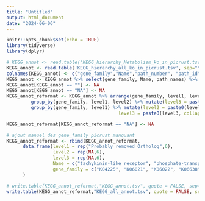 ```yaml
---
title: "Untitled"
output: html_document
date: "2024-06-06"
---
```


```r
knitr::opts_chunk$set(echo = TRUE)
library(tidyverse)
library(dplyr)
```

```r
# KEGG_annot <- read.table('KEGG_hierarchy_Metabolism_ko_in_picrust.tsv', sep="\t", header = FALSE, quote = "")
KEGG_annot <- read.table('KEGG_hierarchy_all_ko_in_picrust.tsv', sep="\t", header = FALSE, quote = "")
colnames(KEGG_annot) <- c("gene_family","Name","path_number", "path_id","path_names")
KEGG_annot <- KEGG_annot %>% select(gene_family, Name, path_names) %>%  separate_rows(path_names, sep=' & ') %>% separate(path_names, c("level1", "level2","level3"), sep = ";") 
KEGG_annot[KEGG_annot == ""] <- NA
KEGG_annot[KEGG_annot == "NA"] <- NA
KEGG_annot_reformat <- KEGG_annot %>% arrange(gene_family, level1, level2, level3) %>%
         group_by(gene_family, level1, level2) %>% mutate(level3 = paste0(level3, collapse = "; ")) %>% unique() %>%
         group_by(gene_family, level1) %>% mutate(level2 = paste0(level2, collapse = "; "),
                                         level3 = paste0(level3, collapse = "; ")) %>% unique() %>% dplyr::select(level1, level2, level3, Name, gene_family)

KEGG_annot_reformat[KEGG_annot_reformat == "NA"] <- NA

# ajout manuel des gene_family picrust manquant
KEGG_annot_reformat <- rbind(KEGG_annot_reformat, 
      data.frame(level1 = rep("Probably removed Ortholog",6),
                 level2 = rep(NA,6),
                 level3 = rep(NA,6),
                 Name = c("tachykinin-like receptor", "phosphate-transporting ATPase [EC:3.6.3.27]", "molybdate-transporting ATPase [EC:3.6.3.29]", "mitotic spindle assembly checkpoint protein MAD1", "Fe3+-transporting ATPase [EC:3.6.3.30]","dopamine D2-like receptor"),
                 gene_family = c("K04225", "K06021", "K06022", "K06638","K10826","K14049"))
      )

# write.table(KEGG_annot_reformat,"KEGG_annot.tsv", quote = FALSE, sep="\t", row.names = FALSE)
write.table(KEGG_annot_reformat,"KEGG_all_annot.tsv", quote = FALSE, sep="\t", row.names = FALSE)
```

